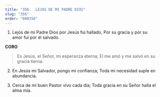 ```yaml
---
title: "356.  LEJOS DE MI PADRE DIOS"
slug: "356"
order: "000356"
---
```

1.  Lejos de mi Padre Dios por Jesús fui hallado, Por su gracia y por su amor fui por él salvado.

**CORO**
> Es Jesús, el Señor, mi esperanza eterna; El me amó y me salvó en su gracia tierna.

2. En Jesús mi Salvador, pongo mi confianza; Toda mi necesidad suple en abundancia.

3. Cerca de mí buen Pastor vivo cada día; Toda gracia en su Señor halla el alma mía.


